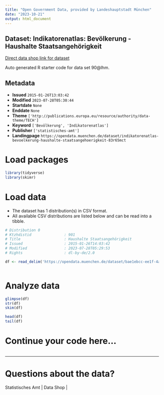 ```yaml
---
title: "Open Government Data, provided by Landeshauptstadt München"
date: "2023-10-21"
output: html_document
---
```


## Dataset: Indikatorenatlas: Bevölkerung - Haushalte Staatsangehörigkeit

[Direct data shop link for dataset](https://opendata.muenchen.de/dataset/indikatorenatlas-bevoelkerung-haushalte-staatsangehoerigkeit-83r65mct)

Auto generated R starter code for data set 90@lhm.

## Metadata

- **Issued** `2015-01-26T13:03:42`
- **Modified** `2023-07-28T05:30:44`
- **Startdate** `None`
- **Enddate** `None`
- **Theme** `['http://publications.europa.eu/resource/authority/data-theme/TECH']`
- **Keyword** `['Bevölkerung', 'Indikatorenatlas']`
- **Publisher** `['statistisches-amt']`
- **Landingpage** `https://opendata.muenchen.de/dataset/indikatorenatlas-bevoelkerung-haushalte-staatsangehoerigkeit-83r65mct`


# Load packages

```r

library(tidyverse)
library(skimr)

```

# Load data

-   The dataset has 1 distribution(s) in CSV format.
-   All available CSV distributions are listed below and can be read into a tibble.

```r

# Distribution 0
# Ktzhdistid               : 901
# Title                    : Haushalte Staatsangehörigkeit
# Issued                   : 2015-01-26T14:03:42
# Modified                 : 2023-07-28T05:29:53
# Rights                   : dl-by-de/2.0

df <- read_delim('https://opendata.muenchen.de/dataset/bae1ebcc-ee1f-4ab6-a418-6491983efa58/resource/dbbe1d43-350b-4a75-a598-f09fa6366d35/download/indikat_bevoelkerung_haushalte_staatsangehoerigkeit_240723.csv')



```

# Analyze data

```r

glimpse(df)
str(df)
skim(df)

head(df)
tail(df)

```

# Continue your code here...

```r

```

------------------------------------------------------------------------

# Questions about the data?

Statistisches Amt | Data Shop | 
